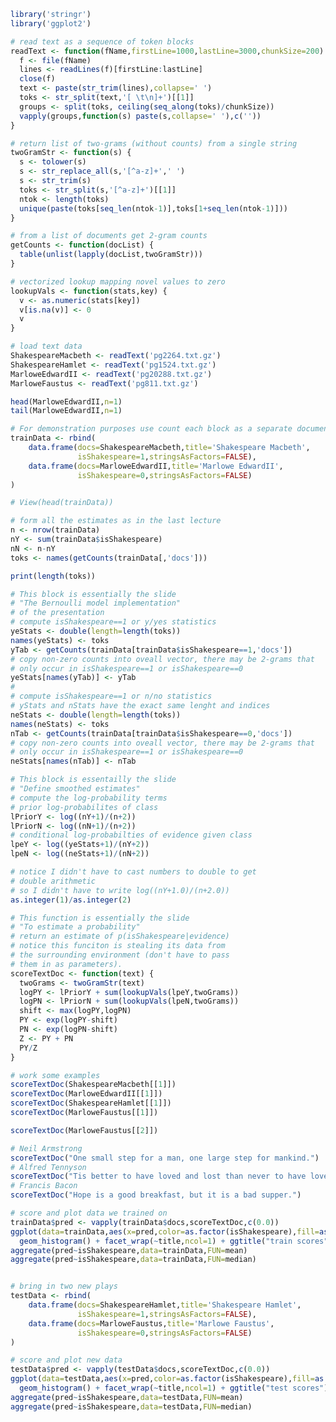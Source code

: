 ```r
library('stringr')
library('ggplot2')
```

```r
# read text as a sequence of token blocks
readText <- function(fName,firstLine=1000,lastLine=3000,chunkSize=200) {
  f <- file(fName)
  lines <- readLines(f)[firstLine:lastLine]
  close(f)
  text <- paste(str_trim(lines),collapse=' ')
  toks <- str_split(text,'[ \t\n]+')[[1]]
  groups <- split(toks, ceiling(seq_along(toks)/chunkSize))
  vapply(groups,function(s) paste(s,collapse=' '),c(''))
}

# return list of two-grams (without counts) from a single string
twoGramStr <- function(s) {
  s <- tolower(s)
  s <- str_replace_all(s,'[^a-z]+',' ')
  s <- str_trim(s)
  toks <- str_split(s,'[^a-z]+')[[1]]
  ntok <- length(toks)
  unique(paste(toks[seq_len(ntok-1)],toks[1+seq_len(ntok-1)]))
}

# from a list of documents get 2-gram counts
getCounts <- function(docList) {
  table(unlist(lapply(docList,twoGramStr)))
}

# vectorized lookup mapping novel values to zero
lookupVals <- function(stats,key) {
  v <- as.numeric(stats[key])
  v[is.na(v)] <- 0
  v
}
```

```r
# load text data
ShakespeareMacbeth <- readText('pg2264.txt.gz')
ShakespeareHamlet <- readText('pg1524.txt.gz')
MarloweEdwardII <- readText('pg20288.txt.gz')
MarloweFaustus <- readText('pg811.txt.gz')

head(MarloweEdwardII,n=1)
tail(MarloweEdwardII,n=1)
  ```

```r
# For demonstration purposes use count each block as a separate document
trainData <- rbind(
    data.frame(docs=ShakespeareMacbeth,title='Shakespeare Macbeth',
               isShakespeare=1,stringsAsFactors=FALSE),
    data.frame(docs=MarloweEdwardII,title='Marlowe EdwardII',
               isShakespeare=0,stringsAsFactors=FALSE)
)

# View(head(trainData))

# form all the estimates as in the last lecture
n <- nrow(trainData)
nY <- sum(trainData$isShakespeare)
nN <- n-nY
toks <- names(getCounts(trainData[,'docs']))

print(length(toks))

# This block is essentially the slide
# "The Bernoulli model implementation"
# of the presentation
# compute isShakespeare==1 or y/yes statistics
yeStats <- double(length=length(toks))
names(yeStats) <- toks
yTab <- getCounts(trainData[trainData$isShakespeare==1,'docs'])
# copy non-zero counts into oveall vector, there may be 2-grams that
# only occur in isShakespeare==1 or isShakespeare==0
yeStats[names(yTab)] <- yTab
#
# compute isShakespeare==1 or n/no statistics
# yStats and nStats have the exact same lenght and indices
neStats <- double(length=length(toks))
names(neStats) <- toks
nTab <- getCounts(trainData[trainData$isShakespeare==0,'docs'])
# copy non-zero counts into oveall vector, there may be 2-grams that
# only occur in isShakespeare==1 or isShakespeare==0
neStats[names(nTab)] <- nTab

# This block is essentailly the slide
# "Define smoothed estimates"
# compute the log-probability terms
# prior log-probabilites of class
lPriorY <- log((nY+1)/(n+2))
lPriorN <- log((nN+1)/(n+2))
# conditional log-probabilties of evidence given class
lpeY <- log((yeStats+1)/(nY+2))
lpeN <- log((neStats+1)/(nN+2))

# notice I didn't have to cast numbers to double to get
# double arithmetic 
# so I didn't have to write log((nY+1.0)/(n+2.0))
as.integer(1)/as.integer(2)

# This function is essentially the slide
# "To estimate a probability"
# return an estimate of p(isShakespeare|evidence)
# notice this funciton is stealing its data from
# the surrounding environment (don't have to pass
# them in as parameters).
scoreTextDoc <- function(text) {
  twoGrams <- twoGramStr(text)
  logPY <- lPriorY + sum(lookupVals(lpeY,twoGrams))
  logPN <- lPriorN + sum(lookupVals(lpeN,twoGrams))
  shift <- max(logPY,logPN)
  PY <- exp(logPY-shift)
  PN <- exp(logPN-shift)
  Z <- PY + PN
  PY/Z
}

# work some examples
scoreTextDoc(ShakespeareMacbeth[[1]])
scoreTextDoc(MarloweEdwardII[[1]])
scoreTextDoc(ShakespeareHamlet[[1]])
scoreTextDoc(MarloweFaustus[[1]])

scoreTextDoc(MarloweFaustus[[2]])

# Neil Armstrong
scoreTextDoc("One small step for a man, one large step for mankind.")
# Alfred Tennyson
scoreTextDoc("Tis better to have loved and lost than never to have loved at all.")
# Francis Bacon
scoreTextDoc("Hope is a good breakfast, but it is a bad supper.")

# score and plot data we trained on
trainData$pred <- vapply(trainData$docs,scoreTextDoc,c(0.0))
ggplot(data=trainData,aes(x=pred,color=as.factor(isShakespeare),fill=as.factor(isShakespeare))) + 
  geom_histogram() + facet_wrap(~title,ncol=1) + ggtitle("train scores")
aggregate(pred~isShakespeare,data=trainData,FUN=mean)
aggregate(pred~isShakespeare,data=trainData,FUN=median)


# bring in two new plays
testData <- rbind(
    data.frame(docs=ShakespeareHamlet,title='Shakespeare Hamlet',
               isShakespeare=1,stringsAsFactors=FALSE),
    data.frame(docs=MarloweFaustus,title='Marlowe Faustus',
               isShakespeare=0,stringsAsFactors=FALSE)
)

# score and plot new data
testData$pred <- vapply(testData$docs,scoreTextDoc,c(0.0))
ggplot(data=testData,aes(x=pred,color=as.factor(isShakespeare),fill=as.factor(isShakespeare))) + 
  geom_histogram() + facet_wrap(~title,ncol=1) + ggtitle("test scores")
aggregate(pred~isShakespeare,data=testData,FUN=mean)
aggregate(pred~isShakespeare,data=testData,FUN=median)
```

